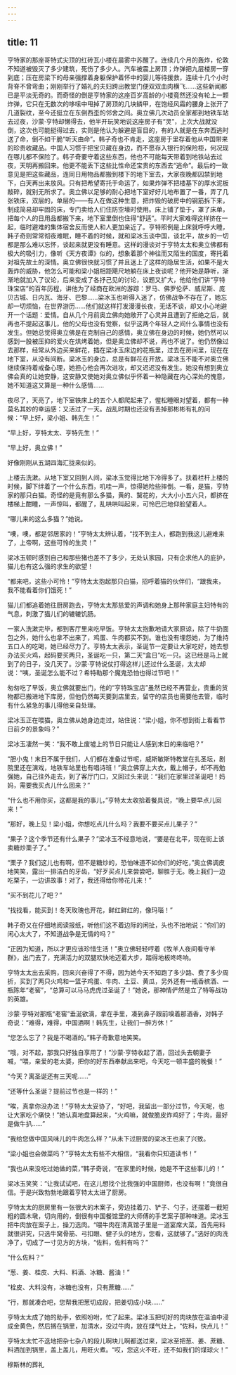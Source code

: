 ```yaml
---
---
---
```

title: 11
---



亨特家的那座哥特式尖顶的红砖瓦小楼在晨雾中苏醒了。连续几个月的轰炸，伦敦不知道被毁灭了多少建筑，死伤了多少人。汽车被震上房顶；炸弹把九层楼房一穿到底；压在房梁下的母亲强撑着身躯保护着怀中的婴儿等待援救，连续十几个小时背脊不曾弯曲；刚刚举行了婚礼的夫妇跨出教堂门便双双血肉横飞……这些新闻都已是平淡无奇的。而奇怪的倒是亨特家的这座百岁高龄的小楼竟然还没有轮上一颗炸弹，它只在无数次的哆嗦中甩掉了房顶的几块鳞甲，在饱经风霜的腰身上张开了几道裂纹，至今还挺立在东倒西歪的邻舍之间。奥立佛几次动员全家都到地铁车站去过夜，沙蒙·亨特却懒得去，他半开玩笑地说这座房子有“灵”，上次大战就没倒，这次也可能挺得过去，实则是他认为躲避是盲目的，有的人就是在东奔西逃时送了命，倒不如干脆“听天由命”。韩子奇也不肯走，这座房于里存着他从中国带来的珍贵收藏品。中国人习惯于把宝贝藏在身边，而不愿存入银行的保险柜，何况现在哪儿都不保险了。韩子奇要守着这些东西，他也不可能每天带着到地铁站去过夜，天明再搬回来。他更不能丢下这些比性命还宝贵的东西去“逃命”。最后的一致意见是把这些藏品，连同日用物品都搬到楼下的地下室去，大家夜晚都囚禁到地下，白天再出来放风。只有把希望寄托于命运了，如果炸弹不把楼基下的厚水泥板敲碎，就别无所求了。奥立佛以足够的耐心把地下室好好儿地布置了一番，弄了几张铁床，双层的，单层的——有人在做这种生意，把炸毁的破房中的钢筋拆下来，制成简易却牢固的床，专门卖给人们住防空壕时使用。床上铺了垫于，罩了床单，把每个人的日用品都搬下来，地下室里倒也住得“舒适”。平时大家难得这样挤在一起，临时避难的集体宿舍反而使人和人更加亲近了。亨特照例是上床就呼呼大睡，韩子奇则常常彻夜难眠，睡不着的时候，就和梁冰玉谈中国，谈北平，故乡的一切都是那么难以忘怀，谈起来就更没有睡意。这样的漫谈对于亨特太太和奥立佛都有极大的吸引力，像听《天方夜谭》似的，想象着那个神往而又陌生的国度，寄托着对祖先故土的深情。奥立佛很快就习惯了并且迷上了这样的隐居生活，如果不是大轰炸的威胁，他怎么可能和梁小姐相距飓尺地躺在床上夜谈呢？他开始是静听，渐渐地就加入了议论，后来变成了各抒己见的讨论，议题又扩大，他给他们讲“亨特珠宝店”的百年历程，讲他为了经商在欧洲的游踪：罗马、佛罗伦萨、威尼斯、庞贝古城、日内瓦、海牙、巴黎……梁冰玉也听得入迷了，仿佛战争不存在了，她忘却一切烦恼，在世界游历……他们就这样打发漫漫长夜，无话不谈，却又小心地避开一个话题：爱情。自从几个月前奥立佛向她敞开了心灵并且遭到了拒绝之后，就再也不提起这事儿，他的父母也没有觉察，似乎这两个年轻人之间什么事情也没有发生。但她总觉得奥立佛是在克制自己的感情，奥立佛在身边的时候，她仍然可以感到一股被压抑的爱火在烘烤着她，但是奥立佛却不说，再也不说了。他仍然像过去那样，经常从外边买来鲜花，插在梁冰玉床边的花瓶里，过去在房间里，现在在地下室，从没有间断。梁冰玉的身边，总是有鲜花在开放。梁冰玉不能不对奥立佛继续保持着戒备心理，她担心他会再次进攻，却又迟迟没有发生。她没有想到奥立佛会真的让她安静，这安静又使她对奥立佛似乎怀着一种隐藏在内心深处的愧意，她不知道这又算是一种什么感情……

夜尽了，天亮了，地下室铁床上的五个人都爬起来了，惺松睡眼对望着，都有一种莫名其妙的幸运感：又活过了一天。战乱时期也还没有丢掉那彬彬有礼的问候：“早上好，梁小姐、韩先生！”

“早上好，亨特太太、亨特先生！”

“早上好，奥立佛！”

好像刚刚从五湖四海汇拢来似的。

上楼去洗漱。从地下室又回到人间，梁冰玉觉得比地下冷得多了。扶着栏杆上楼的时候，脚下绊着了一个什么东西，叽哇一声，惊得她险些摔倒。一看，是猫，亨特家的那只白猫。奇怪的是竟有那么多猫，黄的、黧花的，大大小小五六只，都挤在楼梯上酣睡，一声惊叫，都醒了，乱哄哄叫起来，可怜巴巴地仰脸望着人。

“哪儿来的这么多猫？”她说。

“噢，噢，都是邻居家的！”亨特太太辨认着，“找不到主人，都跑到我这儿避难来了，上帝啊，这些可怜的生灵！”

梁冰玉顿时感到自己和那些猪也差不了多少，无处认家园，只有企求他人的庇护，猫儿也有这么强的求生的欲望！

“都来吧，这些小可怜！”亨特太太抱起那只白猫，招呼着猫的伙伴们，“跟我来，我不能看着你们饿死！”

猫儿们都追着她往厨房跑去，亨特太太那慈爱的声调和她身上那种家庭主妇特有的气息，刺激了猫儿们的辘辘饥肠。

一家人洗漱完毕，都到客厅里来吃早饭。亨特太太抱歉地请大家原谅，除了牛奶面包之外，她什么也拿不出来了，鸡蛋、牛肉都买不到。谁也没有埋怨她，为了维持五口人的吃喝，她已经尽力了。亨特太太表示，圣诞节一定要让大家吃好，她去想办法买火鸡，起码要买两只，圣诞吃一只，第二天“盒日”吃一只。这已经是马上就到了的日子，没几天了。沙蒙·亨特说仗打得这样儿还过什么圣诞，太太却说：“咦，圣诞怎么能不过？希特勒那个魔鬼恐怕也得过节吧！”

匆匆吃了早饭，奥立佛就要出门，他的“亨特珠宝店”虽然已经不再营业，贵重的货物都已搬进地下库房，但他仍然每天要到店里去，留守的店员也需要他去管，临时有什么紧急的事儿得他亲自处理。

梁冰玉正在喂猫，奥立佛从她身边走过，站住说：“梁小姐，你不想到街上看看节日前夕的景象吗？”

梁冰玉凄然一笑：“我不敢上废墟上的节日只能让人感到末日的来临吧？”

“胆小鬼！末日不属于我们，人们都在准备过节呢，威斯敏斯特教堂在扎圣坛，剧院里还在演戏，地铁车站里也有唱诗班！”奥立佛穿上大衣，戴上帽子，却不再勉强她，自己往外走去，到了客厅门口，又回过头来说：“我们在家里过圣诞吧！妈妈，需要我买点儿什么回来？”

“什么也不用你买，这都是我的事儿，”亨特太太收拾着餐具说，“晚上要早点儿回来！”

“那好，晚上见！梁小姐，你想吃点儿什么吗？我要不要买点儿果子？”

“果子？这个季节还有什么果子？”梁冰玉不经意地说，“要是在北平，现在街上该卖糖炒栗子了。”

“栗子？我们这儿也有啊，但不是糖炒的，恐怕味道不如你们的好吃，”奥立佛调皮地笑笑，露出一排洁白的牙齿，“好歹买点儿来尝尝吧，聊胜于无。晚上我们一边吃栗子，一边讲故事！对了，我还得给你带花儿来！”

“买不到花儿了吧？”

“找找看，能买到！冬天玫瑰也开花，鲜红鲜红的，像玛瑙！”

韩子奇又在仔细地阅读报纸，听他们这不着边际的闲扯，头也不抬地说：“你们的闲心太大了，不知道战争是无情的吗？”

“正因为知道，所以才更应该珍惜生活！”奥立佛轻轻哼着《牧羊人夜间看守羊群》，出门去了，充满活力的双腿欢快地迈着大步，踏得地板咚咚响。

亨特太太出去采购，回来兴奋得了不得，因为她今天不知跑了多少路、费了多少周折，买到了两只火鸡和一篮子鸡蛋、牛肉、土豆、黄瓜，另外还有一瓶香槟酒、一瓶陈年“老窖”，“总算可以马马虎虎过圣诞了！”她说，那神情俨然是立了特等战功的英雄。

沙蒙·亨特对那瓶“老窖”垂涎欲滴，拿在手里，凑到鼻子跟前嗅着那酒香，对韩子奇说：“难得，难得，中国酒啊！韩先生，让我们一醉方休！”

“您怎么忘了？我是不喝酒的。”韩子奇歉意地笑笑。

“哦，对不起，那我只好独自享用了！”沙蒙·亨特收起了酒，回过头去朝妻子喊，“喂，亲爱的老太婆，把你的好东西奉献出来吧，今天吃一顿丰盛的晚餐！”

“今天？离圣诞还有三天呢……”

“还等什么圣诞？提前过节也是一样的！”

“唉，真拿你没办法！”亨特太太妥协了，“好吧，我留出一部分过节，今天呢，也让大家吃个痛快！”她认真地盘算起来，“火鸡嘛，就做脆皮炸鸡好了；牛肉，最好是做牛扒……”

“我给您做中国风味儿的牛肉怎么样？”从未下过厨房的梁冰王也来了兴致。

“梁小姐也会做菜吗？”亨特太太有些不大相信，“我看你只知道读书！”

“我也从来没吃过她做的菜，”韩子奇说，“在家里的时候，她是不干这些事儿的！”

梁冰玉笑笑：“让我试试吧，在这儿想找个比我强的中国厨师，也没有啊！”竟很自信。于是兴致勃勃地跟着亨特太太进了厨房。

亨特太太的厨房里有一张很大的木案子，旁边挂着刀、铲子、勺子，还摆着一截短粗的圆木墩，切向用的，倒很有中国餐馆里的大师傅的手艺案子那种味道。梁冰玉把牛肉放在案子上，操刀选肉。“喂牛肉在清真馆子里是一道宴席大菜，首先用料就很讲究，只选牛窝骨筋、弓扣眼、健子头的地方，您看，这就够了。”选好的肉洗净了，切成了一寸见方的方块，“佐料，佐料有吗？”

“什么佐料？”

“葱、姜、桂皮、大料、料酒、冰糖、酱油！”

“栓皮、大料没有，冰糖也没有，只有蔗糖……”

“行，那就凑合吧，您帮我把葱切成段，把姜切成小块……”

亨特太太成了她的助手，依照吩咐，忙了起来。梁冰玉把切好的肉块放在温油中浸成金黄色，然后搁在锅里，加清水，没过牛肉，放在煤气灶上，“佐料，快点儿！”

亨特太太忙不迭地把杂七杂八的段儿啊块儿啊都送过来，梁冰至把葱、姜、蔗糖、料酒加到锅里，盖上盖儿，用旺火煮。“哎，您这火不旺，还不如我们的煤球火！”

穆斯林的葬礼